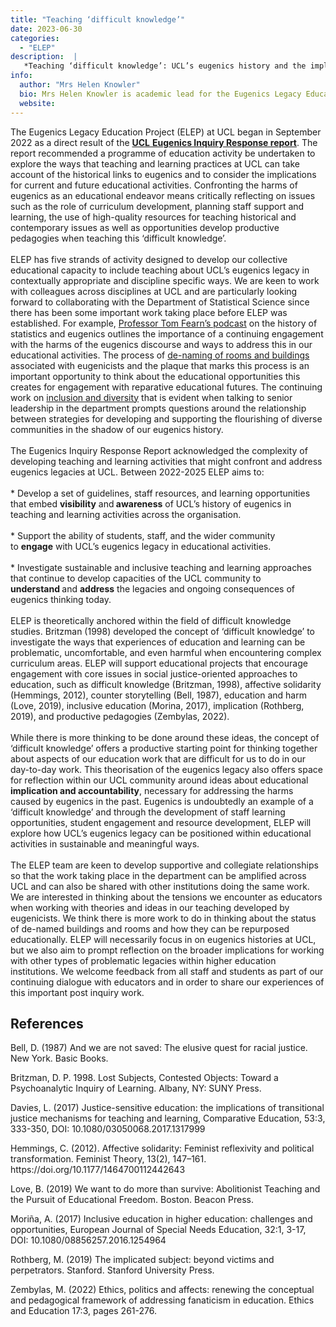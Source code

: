 ```yaml
---
title: "Teaching ‘difficult knowledge’" 
date: 2023-06-30
categories:
  - "ELEP"
description:  |
   *Teaching ‘difficult knowledge’: UCL’s eugenics history and the implications for teaching and learning in Statistic.*
info:
  author: "Mrs Helen Knowler"
  bio: Mrs Helen Knowler is academic lead for the Eugenics Legacy Education Project (ELEP)
  website: 
---
```


The Eugenics Legacy Education Project (ELEP) at UCL began in September 2022 as a direct result of the [**UCL** **Eugenics Inquiry Response report**](https://www.ucl.ac.uk/provost/inquiry-history-eugenics-ucl). The report recommended a programme of education activity be undertaken to explore the ways that teaching and learning practices at UCL can take account of the historical links to eugenics and to consider the implications for current and future educational activities. Confronting the harms of eugenics as an educational endeavor means critically reflecting on issues such as the role of curriculum development, planning staff support and learning, the use of high-quality resources for teaching historical and contemporary issues as well as opportunities develop productive pedagogies when teaching this ‘difficult knowledge’.\
\
ELEP has five strands of activity designed to develop our collective educational capacity to include teaching about UCL’s eugenics legacy in contextually appropriate and discipline specific ways. We are keen to work with colleagues across disciplines at UCL and are particularly looking forward to collaborating with the Department of Statistical Science since there has been some important work taking place before ELEP was established. For example, [Professor Tom Fearn’s podcast](https://mediacentral.ucl.ac.uk/Play/71860#!) on the history of statistics and eugenics outlines the importance of a continuing engagement with the harms of the eugenics discourse and ways to address this in our educational activities. The process of [de-naming of rooms and buildings](https://www.ucl.ac.uk/statistics/our-early-history-1) associated with eugenicists and the plaque that marks this process is an important opportunity to think about the educational opportunities this creates for engagement with reparative educational futures. The continuing work on [inclusion and diversity](https://www.ucl.ac.uk/statistics/equality-diversity-inclusion-0) that is evident when talking to senior leadership in the department prompts questions around the relationship between strategies for developing and supporting the flourishing of diverse communities in the shadow of our eugenics history.\
\
The Eugenics Inquiry Response Report acknowledged the complexity of developing teaching and learning activities that might confront and address eugenics legacies at UCL. Between 2022-2025 ELEP aims to:\
\
* Develop a set of guidelines, staff resources, and learning opportunities that embed **visibility** and** awareness** of UCL’s history of eugenics in teaching and learning activities across the organisation.\
\
* Support the ability of students, staff, and the wider community to **engage** with UCL’s eugenics legacy in educational activities.\
\
* Investigate sustainable and inclusive teaching and learning approaches that continue to develop capacities of the UCL community to **understand **and **address** the legacies and ongoing consequences of eugenics thinking today.\
\
ELEP is theoretically anchored within the field of difficult knowledge studies. Britzman (1998) developed the concept of ‘difficult knowledge’ to investigate the ways that experiences of education and learning can be problematic, uncomfortable, and even harmful when encountering complex curriculum areas. ELEP will support educational projects that encourage engagement with core issues in social justice-oriented approaches to education, such as difficult knowledge (Britzman, 1998), affective solidarity (Hemmings, 2012), counter storytelling (Bell, 1987), education and harm (Love, 2019), inclusive education (Morina, 2017), implication (Rothberg, 2019), and productive pedagogies (Zembylas, 2022).\
\
While there is more thinking to be done around these ideas, the concept of ‘difficult knowledge’ offers a productive starting point for thinking together about aspects of our education work that are difficult for us to do in our day-to-day work. This theorisation of the eugenics legacy also offers space for reflection within our UCL community around ideas about educational **implication and accountability**, necessary for addressing the harms caused by eugenics in the past. Eugenics is undoubtedly an example of a ‘difficult knowledge’ and through the development of staff learning opportunities, student engagement and resource development, ELEP will explore how UCL’s eugenics legacy can be positioned within educational activities in sustainable and meaningful
ways.\
\
The ELEP team are keen to develop supportive and collegiate relationships so that the work taking place in the department can be amplified across UCL and can also be shared with other institutions doing the same work. We are interested in thinking about the tensions we encounter as educators when working with theories and ideas in our teaching developed by eugenicists. We think there is more work to do in thinking about the status of de-named buildings and rooms and how they can be repurposed educationally. ELEP will necessarily focus in on eugenics histories at UCL, but we also aim to prompt reflection on the broader implications for working with other types of problematic legacies within higher education institutions. We welcome feedback from all staff and students as part of our continuing dialogue with educators and in order to share our experiences of this important post inquiry work.

## References

Bell, D. (1987) And we are not saved: The elusive quest for racial justice. New York. Basic Books.

Britzman, D. P. 1998. Lost Subjects, Contested Objects: Toward a Psychoanalytic Inquiry of Learning. Albany, NY: SUNY Press.

Davies, L. (2017) Justice-sensitive education: the implications of transitional justice mechanisms for teaching and learning, Comparative Education, 53:3, 333-350, DOI: 10.1080/03050068.2017.1317999

Hemmings, C. (2012). Affective solidarity: Feminist reflexivity and political transformation. Feminist Theory, 13(2), 147–161. https://doi.org/10.1177/1464700112442643

Love, B. (2019) We want to do more than survive: Abolitionist Teaching and the Pursuit of Educational Freedom. Boston. Beacon Press.

Moriña, A. (2017) Inclusive education in higher education: challenges and opportunities, European Journal of Special Needs Education, 32:1, 3-17, DOI: 10.1080/08856257.2016.1254964

Rothberg, M. (2019) The implicated subject: beyond victims and perpetrators. Stanford. Stanford University Press.

Zembylas, M. (2022) Ethics, politics and affects: renewing the conceptual and pedagogical framework of addressing fanaticism in education. Ethics and Education 17:3, pages 261-276.
